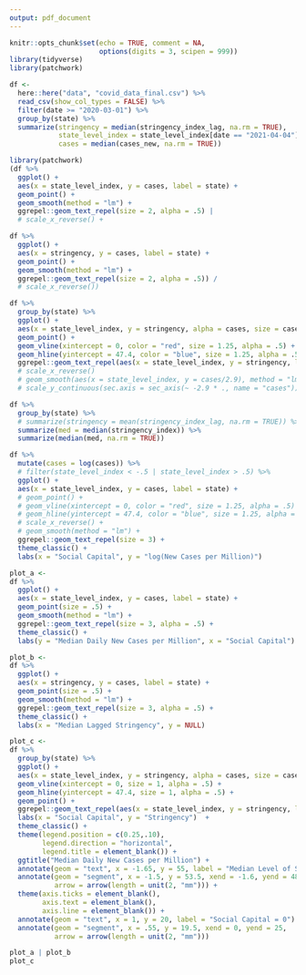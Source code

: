 ```yaml
---
output: pdf_document
---
```


```r
knitr::opts_chunk$set(echo = TRUE, comment = NA,
                      options(digits = 3, scipen = 999))
library(tidyverse)
library(patchwork)
```

```r
df <- 
  here::here("data", "covid_data_final.csv") %>% 
  read_csv(show_col_types = FALSE) %>% 
  filter(date >= "2020-03-01") %>% 
  group_by(state) %>% 
  summarize(stringency = median(stringency_index_lag, na.rm = TRUE),
            state_level_index = state_level_index[date == "2021-04-04"],
            cases = median(cases_new, na.rm = TRUE))
```

```r
library(patchwork)
(df %>% 
  ggplot() + 
  aes(x = state_level_index, y = cases, label = state) + 
  geom_point() + 
  geom_smooth(method = "lm") + 
  ggrepel::geom_text_repel(size = 2, alpha = .5) | 
  # scale_x_reverse() +

df %>% 
  ggplot() + 
  aes(x = stringency, y = cases, label = state) + 
  geom_point() + 
  geom_smooth(method = "lm") + 
  ggrepel::geom_text_repel(size = 2, alpha = .5)) /
  # scale_x_reverse())   

df %>% 
  group_by(state) %>% 
  ggplot() + 
  aes(x = state_level_index, y = stringency, alpha = cases, size = cases, label = state) %>% 
  geom_point() +
  geom_vline(xintercept = 0, color = "red", size = 1.25, alpha = .5) +
  geom_hline(yintercept = 47.4, color = "blue", size = 1.25, alpha = .5) +
  ggrepel::geom_text_repel(aes(x = state_level_index, y = stringency, label = state), size = 2, alpha = .5)
  # scale_x_reverse()
  # geom_smooth(aes(x = state_level_index, y = cases/2.9), method = "lm", se = FALSE) +
  # scale_y_continuous(sec.axis = sec_axis(~ -2.9 * ., name = "cases"))
```

```r
df %>% 
  group_by(state) %>% 
  # summarize(stringency = mean(stringency_index_lag, na.rm = TRUE)) %>% 
  summarize(med = median(stringency_index)) %>% 
  summarize(median(med, na.rm = TRUE))
```

```r
df %>% 
  mutate(cases = log(cases)) %>% 
  # filter(state_level_index < -.5 | state_level_index > .5) %>%
  ggplot() + 
  aes(x = state_level_index, y = cases, label = state) + 
  # geom_point() +
  # geom_vline(xintercept = 0, color = "red", size = 1.25, alpha = .5) +
  # geom_hline(yintercept = 47.4, color = "blue", size = 1.25, alpha = .5) + 
  # scale_x_reverse() + 
  # geom_smooth(method = "lm") +
  ggrepel::geom_text_repel(size = 3) + 
  theme_classic() + 
  labs(x = "Social Capital", y = "log(New Cases per Million)")
```

```r
plot_a <- 
df %>% 
  ggplot() + 
  aes(x = state_level_index, y = cases, label = state) + 
  geom_point(size = .5) + 
  geom_smooth(method = "lm") + 
  ggrepel::geom_text_repel(size = 3, alpha = .5) +
  theme_classic() + 
  labs(y = "Median Daily New Cases per Million", x = "Social Capital")
```

```r
plot_b <- 
df %>% 
  ggplot() + 
  aes(x = stringency, y = cases, label = state) + 
  geom_point(size = .5) + 
  geom_smooth(method = "lm") + 
  ggrepel::geom_text_repel(size = 3, alpha = .5) +
  theme_classic() + 
  labs(x = "Median Lagged Stringency", y = NULL)
```

```r
plot_c <-
df %>% 
  group_by(state) %>% 
  ggplot() + 
  aes(x = state_level_index, y = stringency, alpha = cases, size = cases, label = state) + 
  geom_vline(xintercept = 0, size = 1, alpha = .5) +
  geom_hline(yintercept = 47.4, size = 1, alpha = .5) +
  geom_point() +
  ggrepel::geom_text_repel(aes(x = state_level_index, y = stringency, label = state), size = 3, alpha = .5) + 
  labs(x = "Social Capital", y = "Stringency")  +
  theme_classic() +
  theme(legend.position = c(0.25,.10), 
        legend.direction = "horizontal", 
        legend.title = element_blank()) +
  ggtitle("Median Daily New Cases per Million") +
  annotate(geom = "text", x = -1.65, y = 55, label = "Median Level of Stringency") +
  annotate(geom = "segment", x = -1.5, y = 53.5, xend = -1.6, yend = 48,
           arrow = arrow(length = unit(2, "mm"))) + 
  theme(axis.ticks = element_blank(),
        axis.text = element_blank(),
        axis.line = element_blank()) +
  annotate(geom = "text", x = 1, y = 20, label = "Social Capital = 0") +
  annotate(geom = "segment", x = .55, y = 19.5, xend = 0, yend = 25,
           arrow = arrow(length = unit(2, "mm")))
```

```r
plot_a | plot_b 
plot_c
```

